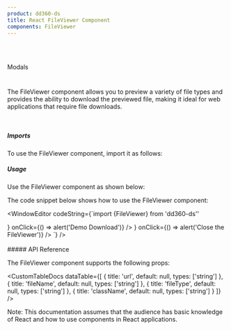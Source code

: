 ```yaml
---
product: dd360-ds
title: React FileViewer Component
components: FileViewer
---
```


<br id='top' />
<br />

<Label>Modals</Label>

# <HeaderDocCustom title="FileViewer" url="https://main--62ffec7466615c40c8dbe435.chromatic.com/?path=/story/modals-fileviewer--file-viewer-image" />


The FileViewer component allows you to preview a variety of file types and provides the ability to download the previewed file, making it ideal for web
applications that require file downloads.

<br />

##### <span name="floating-nav">Imports</span>

To use the FileViewer component, import it as follows:

<WindowEditor codeString="import { FileViewer } from 'dd360-ds'" />

##### <span name="floating-nav">Usage</span>

Use the FileViewer component as shown below:

<Playground className="flex items-center">
    <FileViewerCustom />
</Playground>

The code snippet below shows how to use the FileViewer component:

<WindowEditor
    codeString={`import {FileViewer} from 'dd360-ds''
       
<FileViewer>
    <DynamicHeroIcon icon="DownloadIcon" className="h-5 w-5" />
    <FileViewer.ViewerActions fileName='Eloquent_JavaScript.pdf'>
        <FileViewer.BtnAction icon={<DynamicHeroIcon icon="DownloadIcon" className="h-5 w-5" />} onClick={() => alert('Demo Download')} />
        <FileViewer.BtnAction icon={<DynamicHeroIcon icon="XIcon" className="h-5 w-5" />} onClick={() => alert('Close the FileViewer')} />
    </FileViewer.ViewerActions>
    <FileViewer.FileContent url='https://eloquentjavascript.net/Eloquent_JavaScript.pdf' fileType='pdf'/>
</FileViewer>
                     `}
/>

<br />
<br />
##### <span name="floating-nav">API Reference</span>

The FileViewer component supports the following props:

<CustomTableDocs
    dataTable={[
        { title: 'url', default: null, types: ['string'] },
        { title: 'fileName', default: null, types: ['string'] },
        { title: 'fileType', default: null, types: ['string'] },
        { title: 'className', default: null, types: ['string'] }
    ]}
/>

Note: This documentation assumes that the audience has basic knowledge of React and how to use components in React applications.

<BackAndForwardController />